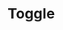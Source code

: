 
<Meta title="Components/Toggle" component={Toggle} />

# Toggle

<Canvas>
  <Story name="default">
    <Toggle
      checked={boolean('Checked', false)} 
      onChange={action('toggle changed')}
    />
  </Story>
</Canvas>

<Canvas>
  <Story name="with label">
    <Toggle
      checked={boolean('Checked', false)} 
      label={text('Label', 'A toggle with label')}
      onChange={action('toggle changed')}
    />
  </Story>
</Canvas>

<Canvas>
  <Story name="disabled">
    <Toggle
      checked={boolean('Checked', false)}
      disabled={boolean('Disabled', true)}
      onChange={action('toggle changed')}
    />
  </Story>
</Canvas>

<Canvas>
  <Story name="with label text color">
    <Toggle
      checked={boolean('Checked', false)}
      disabled={boolean('Disabled', false)}
      onChange={action('toggle changed')}
      label={text('Label', 'A toggle with colored label')}
      labelTextColor={text('Label Color', colors.label)}
    />
  </Story>
</Canvas>

<Props of={Toggle} />

